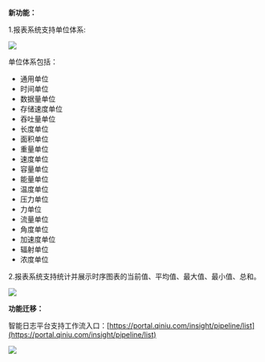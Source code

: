 **新功能：**

1.报表系统支持单位体系:

![](https://pandora-kibana.qiniu.com/release/units1.png)

单位体系包括：

 * 通用单位
 * 时间单位
 * 数据量单位
 * 存储速度单位
 * 吞吐量单位
 * 长度单位
 * 面积单位
 * 重量单位
 * 速度单位
 * 容量单位
 * 能量单位
 * 温度单位
 * 压力单位
 * 力单位
 * 流量单位
 * 角度单位
 * 加速度单位
 * 辐射单位
 * 浓度单位

2.报表系统支持统计并展示时序图表的当前值、平均值、最大值、最小值、总和。

![](https://pandora-kibana.qiniu.com/report/count_avg.png)

**功能迁移：**

智能日志平台支持工作流入口：[https://portal.qiniu.com/insight/pipeline/list](https://portal.qiniu.com/insight/pipeline/list)

![](https://pandora-kibana.qiniu.com/release/workflow_migrate.png)

 
